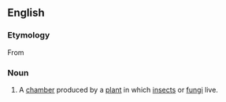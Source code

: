 ==English==

===Etymology===
From {{AGr.}}

===Noun===
{{en-noun|pl=domatia}}

# {{entomology|botany}} A [[chamber]] produced by a [[plant]] in which [[insect]]s or [[fungus|fungi]] live.